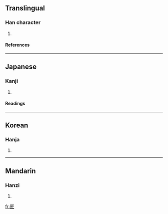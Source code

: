 ==Translingual==
===Han character===
{{Han char|rad=匚|as=05|sn=7|four=|canj=尸戈廿 (SIT)}}
# {{defn|Han}}
====References====
{{Han ref|kx=0153.310|dkj=02614|dj=0345.170|hdz=10085.090|uh=5325|ud=21285}}
----
==Japanese==
===Kanji===
{{ja-kanji|grade=|rs=匚05}}
# {{defn|Japanese}} 
====Readings====
{{ja-readings|on=[[へん]] (hen), [[べん]] (ben)|kun=[[はこ]] (hako)}}
----
==Korean==
===Hanja===
{{ko-hanja|hangeul=변|rv=byeon|mr=pyŏn}}
# {{defn|Korean}}
----
==Mandarin==
===Hanzi===
{{cmn-hanzi|pin=[[biàn]] ([[bian4]])|wg=pien<sup>4</sup>}}
# {{defn|Mandarin}}

[[fr:匥]]